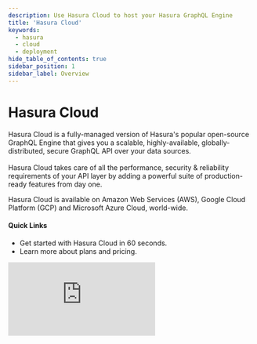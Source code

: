 ```yaml
---
description: Use Hasura Cloud to host your Hasura GraphQL Engine
title: 'Hasura Cloud'
keywords:
  - hasura
  - cloud
  - deployment
hide_table_of_contents: true
sidebar_position: 1
sidebar_label: Overview
---
```



# <Cloud /> Hasura Cloud

<div className="overview-header">
  <div className="overview-text">
    <p>
      Hasura Cloud is a fully-managed version of Hasura's popular open-source GraphQL Engine that gives you a scalable,
      highly-available, globally-distributed, secure GraphQL API over your data sources.
      <br />
      <br />
      Hasura Cloud takes care of all the performance, security & reliability requirements of your API layer by adding a powerful
      suite of production-ready features from day one.
    </p>
    <p>Hasura Cloud is available on Amazon Web Services (AWS), Google Cloud Platform (GCP) and Microsoft Azure Cloud, world-wide.</p>
    <h4>Quick Links</h4>
    <ul>
      <li>
        <VersionedLink to="/getting-started/getting-started-cloud/">
          Get started with Hasura Cloud in 60 seconds.
        </VersionedLink>
      </li>
      <li>
        <VersionedLink to="/hasura-cloud/plans/">Learn more about plans and pricing.</VersionedLink>
      </li>
    </ul>
  </div>
  <iframe
    src="https://www.youtube.com/embed/bZvaHDJf6ZM"
    frameBorder="0"
    allow="accelerometer; autoplay; encrypted-media; gyroscope; picture-in-picture"
    allowFullScreen
  />
</div>

## Using Hasura Cloud

<div className="overview-gallery">
  <VersionedLink to="/cloud-ci-cd/one-click-deploy/index/">
    <div className="card">
      <h3>One Click Deployments</h3>
      <p>
        With One Click Deployments, you can instantly deploy a templated, functioning GraphQL API on Hasura Cloud -
        complete with a database - in a single click.
      </p>
    </div>
  </VersionedLink>
  <VersionedLink to="/cloud-ci-cd/github-integration/">
    <div className="card">
      <h3>GitHub Integration</h3>
      <p>
        Hasura Cloud integrates with GitHub to provide a seamless workflow for deploying your GraphQL API. You can
        configure Hasura Cloud to automatically deploy your GraphQL API on every push to a GitHub branch.
      </p>
    </div>
  </VersionedLink>
  <a href="https://hasura.io/hub">
    <div className="card">
      <h3>Hasura Hub</h3>
      <p>
        Hasura Hub is a collection of pre-built templates for Hasura Cloud. You can use these templates to quickly
        deploy a GraphQL API for your use case.
      </p>
    </div>
  </a>
</div>

<div>
  <h2>Features</h2>
  <p>
    Below, you can find a list of features that are available on Hasura Cloud's different plans. For more details on the
    entitlements under each plan, check out our <VersionedLink to="/hasura-cloud/plans">pricing page</VersionedLink>.
  </p>
  <h3 id="cloud-free">Cloud Free</h3>
  <ul>
    <li>
      <VersionedLink to="/schema/overview/">Instant GraphQL APIs for CRUD operations</VersionedLink>
    </li>
    <li>
      <VersionedLink to="/databases/overview/">Connected databases per project (up to 2)</VersionedLink>
    </li>
    <li>
      <VersionedLink to="/hasura-cloud/projects/index/">Projects per account (up to 3)</VersionedLink>
    </li>
    <li>
      <VersionedLink to="/hasura-cloud/plans/">Data passthrough (up to 100 MB / month)</VersionedLink>
    </li>
    <li>
      <VersionedLink to="/hasura-cloud/plans/">
        API request count (including websockets) (up to 3 million / month)
      </VersionedLink>
    </li>
    <li>
      <VersionedLink to="/hasura-cloud/plans/">API request duration (up to 60 seconds)</VersionedLink>
    </li>
    <li>
      <VersionedLink to="/observability/cloud-monitoring/websockets/">Concurrent websocket connections (up to 10)</VersionedLink>
    </li>
    <li>
      <VersionedLink to="/api-reference/restified/">RESTified endpoints</VersionedLink>
    </li>
    <li>
      <VersionedLink to="/subscriptions/overview/">GraphQL subscriptions</VersionedLink>
    </li>
    <li>
      <VersionedLink to="/remote-schemas/overview/">Remote Schemas</VersionedLink>
    </li>
    <li>
      <VersionedLink to="/data-federation/data-federation-types/">Remote joins</VersionedLink>
    </li>
    <li>
      <VersionedLink to="/actions/overview/">Actions</VersionedLink>
    </li>
    <li>
      <VersionedLink to="/event-triggers/overview/">Event Triggers and Scheduled Triggers</VersionedLink>
    </li>
    <li>
      <VersionedLink to="/hasura-cloud/graphql-api-explorer/index/">GraphiQL query and mutation designer</VersionedLink>
    </li>
    <li>
      <VersionedLink to="/hasura-cli/overview/">CLI</VersionedLink>
    </li>
    <li>
      <VersionedLink to="/api-reference/metadata-api/index/">Metadata APIs</VersionedLink>
    </li>
    <li>
      <VersionedLink to="/migrations-metadata-seeds/overview/">Schema Migrations</VersionedLink>
    </li>
    <li>
      <VersionedLink to="/data-federation/apollo-federation/">Apollo Federation v1 support</VersionedLink>
    </li>
    <li>
      <VersionedLink to="/actions/open-api/">Import Action from OpenAPI Specification (OAS)</VersionedLink>
    </li>
    <li>
      <VersionedLink to="/auth/authorization/index/">Role-based authorization</VersionedLink>
    </li>
    <li>
      <VersionedLink to="/hasura-cloud/projects/index/">Collaborator management</VersionedLink>
    </li>
    <li>
      <VersionedLink to="/hasura-cloud/regions/">Cloud providers: AWS, Google Cloud</VersionedLink>
    </li>
    <li>
      <VersionedLink to="/cloud-ci-cd/github-integration/">GitHub integration</VersionedLink>
    </li>
    <li>
      <VersionedLink to="/cloud-ci-cd/preview-apps/">Preview apps</VersionedLink>
    </li>
    <li>
      <VersionedLink to="/observability/opentelemetry/">OpenTelemetry observability</VersionedLink>
    </li>
    <li>
      <a href="https://hasura.io/help/">Community support</a>
    </li>
    <li>
      <li>
        <a href="https://hasura.io/help/">Email/ticketed support</a>
      </li>
    </li>
  </ul>
  <h3 id="cloud-professional">Cloud Professional</h3>
  <ul>
    <li>
      <b>Everything in Cloud Free, plus:</b>
    </li>
    <li>
      <VersionedLink to="/databases/overview/">Connected databases per project (no limit)</VersionedLink>
    </li>
    <li>
      <VersionedLink to="/hasura-cloud/projects/index/">Projects per account (no limit)</VersionedLink>
    </li>
    <li>
      <VersionedLink to="/hasura-cloud/plans/">Data passthrough (Unlimited at $0.13/GB)</VersionedLink>
    </li>
    <li>
      <VersionedLink to="/hasura-cloud/plans/">
        API request count (including websockets) (up to 6 million / month)
      </VersionedLink>
    </li>
    <li>
      <VersionedLink to="/hasura-cloud/plans/">API request duration (up to 120 seconds)</VersionedLink>
    </li>
    <li>
      <VersionedLink to="/observability/cloud-monitoring/websockets/">Concurrent websocket connections (up to 100)</VersionedLink>
    </li>
    <li>
      <VersionedLink to="/caching/overview/">Query caching (up to 100 MB)</VersionedLink>
    </li>
    <li>
      <VersionedLink to="/databases/database-config/read-replicas/">Read replicas (max of 3)</VersionedLink>
    </li>
    <li>
      <VersionedLink to="/databases/database-config/dynamic-db-connection/">
        Dynamic database connection routing (max of 1)
      </VersionedLink>
    </li>
    <li>
      <VersionedLink to="/security/allow-list/">GraphQL operations allow list</VersionedLink>
    </li>
    <li>
      <VersionedLink to="/deployment/tls-allow-list/">TLS allow list</VersionedLink>
    </li>
    <li>
      <VersionedLink to="/security/api-limits/#depth-limits">Role-based API depth limit</VersionedLink>
    </li>
    <li>
      <VersionedLink to="/security/api-limits/#node-limits">Role-based API node limit</VersionedLink>
    </li>
    <li>
      <VersionedLink to="/security/api-limits/#rate-limits">Role-based API rate limit</VersionedLink>
    </li>
    <li>
      <VersionedLink to="/security/api-limits/#time-limits">Role-based API timeout</VersionedLink>
    </li>
    <li>
      <VersionedLink to="/security/disable-graphql-introspection/">Disable GraphQL introspection</VersionedLink>
    </li>
    <li>
      <VersionedLink to="/auth/authentication/multiple-jwt-secrets/">Multiple JWT secrets</VersionedLink>
    </li>
    <li>
      <VersionedLink to="/auth/authentication/multiple-admin-secrets/">Multiple admin keys</VersionedLink>
    </li>
    <li>
      <VersionedLink to="/observability/overview/">Metrics, logs, and traces</VersionedLink>
    </li>
    <li>
      <VersionedLink to="/observability/cloud/index/">Observability integration</VersionedLink>
    </li>
    <li>
      <VersionedLink to="/api-reference/metadata-api/observability/#logs-and-metrics-configuration">
        Metrics API access
      </VersionedLink>
    </li>
    <li>
      <VersionedLink to="/hasura-cloud/domains/#adding-a-custom-domain">
        Custom domain (DNS CNAME)
      </VersionedLink>
    </li>
    <li>
      <VersionedLink to="/databases/database-config/cloud-connection-pooling/">
        Elastic connection pooling
      </VersionedLink>
    </li>
    <li>
      <VersionedLink to="/policies/sla/">Uptime SLA</VersionedLink>
    </li>
    <li>
      <a href="https://cloud.hasura.io/support/create-ticket">Expert Hasura technical support</a>
    </li>
  </ul>
  <h3 id="cloud-enterprise">Cloud Enterprise</h3>
  <ul>
    <li>
      <b>Everything in Cloud Free and Cloud Professional, plus:</b>
    </li>
    <li>
      <VersionedLink to="/databases/overview/">Connected databases per project (no limit)</VersionedLink>
    </li>
    <li>
      <VersionedLink to="/hasura-cloud/projects/index/">Projects per account (no limit)</VersionedLink>
    </li>
    <li>
      <VersionedLink to="/hasura-cloud/plans/">Data passthrough (Unlimited at $0.13/GB)</VersionedLink>
    </li>
    <li>
      <VersionedLink to="/hasura-cloud/plans/">API request count (including websockets) (no limit)</VersionedLink>
    </li>
    <li>
      <VersionedLink to="/hasura-cloud/plans/">API request duration (no limit)</VersionedLink>
    </li>
    <li>
      <VersionedLink to="/observability/cloud-monitoring/websockets/">Concurrent websocket connections (no limit)</VersionedLink>
    </li>
    <li>
      <VersionedLink to="/caching/overview/">Query caching (no limit)</VersionedLink>
    </li>
    <li>
      <VersionedLink to="/databases/database-config/read-replicas/">Read replicas (no limit)</VersionedLink>
    </li>
    <li>
      <VersionedLink to="/databases/database-config/dynamic-db-connection/">
        Dynamic database connection routing (no limit)
      </VersionedLink>
    </li>
    <li>
      <VersionedLink to="/event-triggers/clean-up/auto-cleanup/">Auto cleanup of Event Triggers</VersionedLink>
    </li>
    <li>
      <VersionedLink to="/hasura-cloud/sso/">SSO (SAML)</VersionedLink>
    </li>
    <li>
      <VersionedLink to="/hasura-cloud/high-availability/">Failover for high availability</VersionedLink>
    </li>
    <li>
      <VersionedLink to="/hasura-cloud/dedicated-vpc/#vpc-peering">VPC peering</VersionedLink>
    </li>
    {/* <li>
      <VersionedLink to="/schema/overview/">Data Processing Agreement (GDPR)</VersionedLink>
    </li>
    <li>
      <VersionedLink to="/schema/overview/">Business Associate Agreement (BAA)</VersionedLink>
    </li>
    <li>
      <VersionedLink to="/schema/overview/">HIPAA compliance</VersionedLink>
    </li> */}
    <li>
      <VersionedLink to="/policies/sla/">Priority response SLAs</VersionedLink>
    </li>
    {/* <li>
      <VersionedLink to="/schema/overview/">Onboarding program</VersionedLink>
    </li>
    <li>
      <VersionedLink to="/schema/overview/">Named customer success manager</VersionedLink>
    </li> */}
  </ul>
</div>
